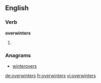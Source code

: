 ==English==

===Verb===
'''overwinters'''

# {{third-person singular of|[[overwinter]]}}

===Anagrams===
* [[winterovers#English|winterovers]]

[[de:overwinters]]
[[fr:overwinters]]
[[vi:overwinters]]